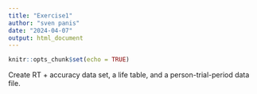 ```yaml
---
title: "Exercise1"
author: "sven panis"
date: "2024-04-07"
output: html_document
---
```


```r
knitr::opts_chunk$set(echo = TRUE)
```

Create RT + accuracy data set, a life table, and a person-trial-period data file.

```r

```

